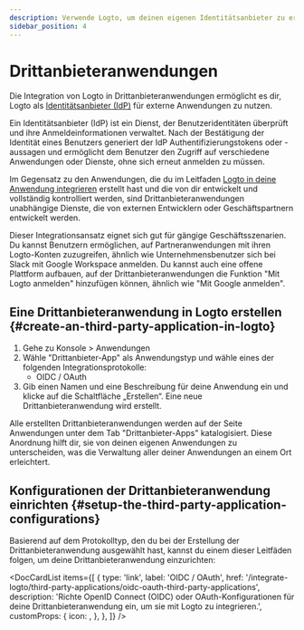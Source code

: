 ```yaml
---
description: Verwende Logto, um deinen eigenen Identitätsanbieter zu erstellen und SSO für Drittanbieteranwendungen zu aktivieren. Integriere mühelos OIDC, OAuth oder SAML-Anwendungen.
sidebar_position: 4
---
```



# Drittanbieteranwendungen

Die Integration von Logto in Drittanbieteranwendungen ermöglicht es dir, Logto als [Identitätsanbieter (IdP)](https://auth.wiki/identity-provider) für externe Anwendungen zu nutzen.

Ein Identitätsanbieter (IdP) ist ein Dienst, der Benutzeridentitäten überprüft und ihre Anmeldeinformationen verwaltet. Nach der Bestätigung der Identität eines Benutzers generiert der IdP Authentifizierungstokens oder -aussagen und ermöglicht dem Benutzer den Zugriff auf verschiedene Anwendungen oder Dienste, ohne sich erneut anmelden zu müssen.

Im Gegensatz zu den Anwendungen, die du im Leitfaden [Logto in deine Anwendung integrieren](/integrate-logto/integrate-logto-into-your-application) erstellt hast und die von dir entwickelt und vollständig kontrolliert werden, sind Drittanbieteranwendungen unabhängige Dienste, die von externen Entwicklern oder Geschäftspartnern entwickelt werden.

Dieser Integrationsansatz eignet sich gut für gängige Geschäftsszenarien. Du kannst Benutzern ermöglichen, auf Partneranwendungen mit ihren Logto-Konten zuzugreifen, ähnlich wie Unternehmensbenutzer sich bei Slack mit Google Workspace anmelden. Du kannst auch eine offene Plattform aufbauen, auf der Drittanbieteranwendungen die Funktion "Mit Logto anmelden" hinzufügen können, ähnlich wie "Mit Google anmelden".

## Eine Drittanbieteranwendung in Logto erstellen \{#create-an-third-party-application-in-logto}

1. Gehe zu <CloudLink to="/applications">Konsole > Anwendungen</CloudLink>
2. Wähle "Drittanbieter-App" als Anwendungstyp und wähle eines der folgenden Integrationsprotokolle:
   - OIDC / OAuth
3. Gib einen Namen und eine Beschreibung für deine Anwendung ein und klicke auf die Schaltfläche „Erstellen“. Eine neue Drittanbieteranwendung wird erstellt.

Alle erstellten Drittanbieteranwendungen werden auf der Seite Anwendungen unter dem Tab "Drittanbieter-Apps" katalogisiert. Diese Anordnung hilft dir, sie von deinen eigenen Anwendungen zu unterscheiden, was die Verwaltung aller deiner Anwendungen an einem Ort erleichtert.

## Konfigurationen der Drittanbieteranwendung einrichten \{#setup-the-third-party-application-configurations}

Basierend auf dem Protokolltyp, den du bei der Erstellung der Drittanbieteranwendung ausgewählt hast, kannst du einem dieser Leitfäden folgen, um deine Drittanbieteranwendung einzurichten:

<DocCardList
  items={[
    {
      type: 'link',
      label: 'OIDC / OAuth',
      href: '/integrate-logto/third-party-applications/oidc-oauth-third-party-applications',
      description:
        'Richte OpenID Connect (OIDC) oder OAuth-Konfigurationen für deine Drittanbieteranwendung ein, um sie mit Logto zu integrieren.',
      customProps: {
        icon: <OidcIcon />,
      },
    },
  ]}
/>
